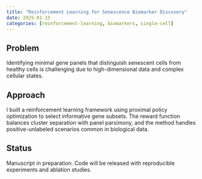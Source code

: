 ```yaml
---
title: "Reinforcement Learning for Senescence Biomarker Discovery"
date: 2025-01-15
categories: [reinforcement-learning, biomarkers, single-cell]
---
```


## Problem

Identifying minimal gene panels that distinguish senescent cells from healthy cells is challenging due to high-dimensional data and complex cellular states.

## Approach

I built a reinforcement learning framework using proximal policy optimization to select informative gene subsets. The reward function balances cluster separation with panel parsimony, and the method handles positive-unlabeled scenarios common in biological data.

## Status

Manuscript in preparation. Code will be released with reproducible experiments and ablation studies.